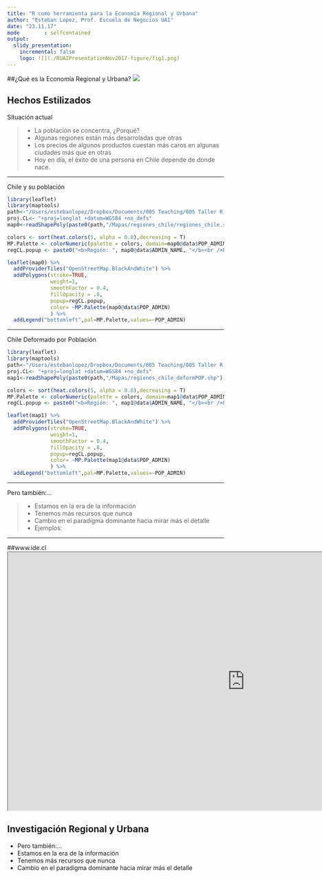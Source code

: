 ```yaml
---
title: "R como herramienta para la Economía Regional y Urbana"
author: "Esteban Lopez, Prof. Escuela de Negocios UAI"
date: "23.11.17"
mode        : selfcontained
output: 
  slidy_presentation:
    incremental: false
    logo: ![](./RUAIPresentationNov2017-figure/fig1.png)
--- 
```


##¿Qué es la Economía Regional y Urbana?
![](./RUAIPresentationNov2017-figure/fig1.png)


## Hechos Estilizados
Situación actual

> - La población se concentra, ¿Porqué?
> - Algunas regiones están más desarroladas que otras
> - Los precios de algunos productos cuestan más caros en algunas ciudades más que en otras
> - Hoy en día, el éxito de una persona en Chile depende de donde nace. 

***
Chile y su población
```r
library(leaflet)
library(maptools)
path<-"/Users/estebanlopez/Dropbox/Documents/005 Teaching/005 Taller R UAI/2018/Lanzamiento/"
proj.CL<- "+proj=longlat +datum=WGS84 +no_defs"
map0<-readShapePoly(paste0(path,"/Mapas/regiones_chile/regiones_chile.shp"),proj4string = CRS(as.character(proj.CL)))

colors <- sort(heat.colors(5, alpha = 0.8),decreasing = T)
MP.Palette <- colorNumeric(palette = colors, domain=map0@data$POP_ADMIN)
regCL.popup <- paste0("<b>Región: ", map0@data$ADMIN_NAME, "</b><br />Población 2010: ", map0@data$POP_ADMIN)

leaflet(map0) %>%
  addProviderTiles("OpenStreetMap.BlackAndWhite") %>%
  addPolygons(stroke=TRUE,
              weight=1,
              smoothFactor = 0.4, 
              fillOpacity = .8, 
              popup=regCL.popup, 
              color= ~MP.Palette(map0@data$POP_ADMIN)
              ) %>%
  addLegend("bottomleft",pal=MP.Palette,values=~POP_ADMIN)
```

***
Chile Deformado por Población
```r
library(leaflet)
library(maptools)
path<-"/Users/estebanlopez/Dropbox/Documents/005 Teaching/005 Taller R UAI/2018/Lanzamiento/"
proj.CL<- "+proj=longlat +datum=WGS84 +no_defs"
map1<-readShapePoly(paste0(path,"/Mapas/regiones_chile_deformPOP.shp"),proj4string = CRS(as.character(proj.CL)))

colors <- sort(heat.colors(5, alpha = 0.8),decreasing = T)
MP.Palette <- colorNumeric(palette = colors, domain=map1@data$POP_ADMIN)
regCL.popup <- paste0("<b>Región: ", map1@data$ADMIN_NAME, "</b><br />Población 2010: ", map1@data$POP_ADMIN)

leaflet(map1) %>%
  addProviderTiles("OpenStreetMap.BlackAndWhite") %>%
  addPolygons(stroke=TRUE,
              weight=1,
              smoothFactor = 0.4, 
              fillOpacity = .8, 
              popup=regCL.popup, 
              color= ~MP.Palette(map1@data$POP_ADMIN)
              ) %>%
  addLegend("bottomleft",pal=MP.Palette,values=~POP_ADMIN)
```

***
Pero también:...

> - Estamos en la era de la información
> - Tenemos más recursos que nunca
> - Cambio en el paradigma dominante hacia mirar más el detalle
> - Ejemplos:

***
##www.ide.cl
<iframe src="http://www.ide.cl/descarga/capas.html" height='600px' width ='1100px' sandbox='allow-top-'></iframe>

## Investigación Regional y Urbana
- Pero también:...
- Estamos en la era de la información
- Tenemos más recursos que nunca
- Cambio en el paradigma dominante hacia mirar más el detalle
